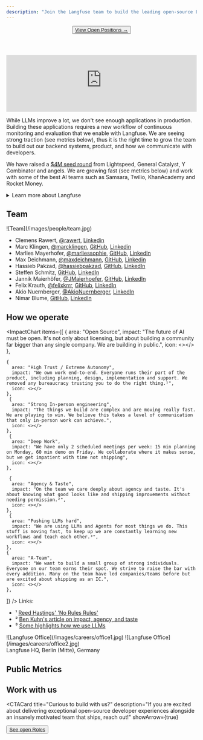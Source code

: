 ```yaml
---
description: "Join the Langfuse team to build the leading open-source LLM engineering platform"
---
```



<div className="md:container">
  <div className="flex flex-col items-center content-center text-center my-10 mb-20">
    <Header 
      title="Building Langfuse"
      description="Join the team building the leading open-source LLM engineering platform"
      h="h1"
    />
    <Button asChild variant="default" size="lg" >
      <a href="https://jobs.ashbyhq.com/langfuse" target="_blank" rel="noopener noreferrer">
        View Open Positions →
      </a>
    </Button>
  </div>
</div>

<iframe
  width="100%"
  className="aspect-[16/9] rounded border w-full mt-6"
  src="https://www.youtube-nocookie.com/embed/4eHFa1Gk2Gk"
  title="YouTube video player"
  frameBorder="0"
  allow="accelerometer; autoplay; clipboard-write; encrypted-media; gyroscope; picture-in-picture; web-share"
  referrerPolicy="strict-origin-when-cross-origin"
  allowFullScreen
></iframe>

While LLMs improve a lot, we don't see enough applications in production. Building these applications requires a new workflow of continuous monitoring and evaluation that we enable with Langfuse.
We are seeing strong traction (see metrics below), thus it is the right time to grow the team to build out our backend systems, product, and how we communicate with developers.

We have raised a [$4M seed round](/blog/announcing-our-seed-round) from Lightspeed, General Catalyst, Y Combinator and angels. We are growing fast (see metrics below) and work with some of the best AI teams such as Samsara, Twilio, KhanAcademy and Rocket Money.

<details>
<summary>Learn more about Langfuse</summary>

- [Why Langfuse?](/why)
- [Documentation](/docs)
- [10 min product walkthrough](/watch-demo)
- [Interactive demo](/docs/demo)
- [Origin story](/blog/announcing-our-seed-round)
- [Langfuse 2.0 scope](/blog/2024-04-introducing-langfuse-2.0)
- [Engineering blog on Langfuse v3](/blog/2024-12-langfuse-v3-infrastructure-evolution)

</details>

## Team

<Frame>![Team](/images/people/team.jpg)</Frame>

- Clemens Rawert, [@rawert](https://x.com/rawert), [Linkedin](https://www.linkedin.com/in/rawert/)
- Marc Klingen, [@marcklingen](https://x.com/marcklingen), [GitHub](https://github.com/marcklingen), [Linkedin](https://www.linkedin.com/in/marcklingen/)
- Marlies Mayerhofer, [@marliessophie](https://x.com/marliessophie), [GitHub](https://github.com/marliessophie), [LinkedIn](https://www.linkedin.com/in/marlies-mayerhofer/)
- Max Deichmann, [@maxdeichmann](https://x.com/maxdeichmann), [GitHub](https://github.com/maxdeichmann), [Linkedin](https://www.linkedin.com/in/maxdeichmann/)
- Hassieb Pakzad, [@hassiebpakzad](https://x.com/hassiebpakzad), [GitHub](https://github.com/hassiebp), [LinkedIn](https://www.linkedin.com/in/hassieb/)
- Steffen Schmitz, [GitHub](https://github.com/Steffen911), [LinkedIn](https://www.linkedin.com/in/steffenschmitz/)
- Jannik Maierhöfer, [@JMaierhoefer](https://x.com/JMaierhoefer), [GitHub](https://github.com/jannikmaierhoefer), [LinkedIn](https://www.linkedin.com/in/maierhoefer/)
- Felix Krauth, [@felixkrrr](https://x.com/felixkrrr), [GitHub](https://github.com/felixkrrr), [LinkedIn](https://www.linkedin.com/in/krauth/)
- Akio Nuernberger, [@AkioNuernberger](https://x.com/AkioNuernberger), [LinkedIn](https://www.linkedin.com/in/akio-nuernberger/)
- Nimar Blume, [GitHub](https://github.com/nimarb), [LinkedIn](https://www.linkedin.com/in/nimar/) 


## How we operate

<ImpactChart 
  items={[
      {
      area: "Open Source",
      impact: "The future of AI must be open. It's not only about licensing, but about building a community far bigger than any single company. We are building in public.",
      icon: <></>
    },
   
    {
      area: "High Trust / Extreme Autonomy",
      impact: "We own work end-to-end. Everyone runs their part of the product, including planning, design, implementation and support. We removed any bureaucracy trusting you to do the right thing.¹",
      icon: <></>
    },
     {
      area: "Strong In-person engineering",
      impact: "The things we build are complex and are moving really fast. We are playing to win. We believe this takes a level of communication that only in-person work can achieve.",
      icon: <></>
    },
     {
      area: "Deep Work",
      impact: "We have only 2 scheduled meetings per week: 15 min planning on Monday, 60 min demo on Friday. We collaborate where it makes sense, but we get impatient with time not shipping",
      icon: <></>
    },
   
     {
      area: "Agency & Taste",
      impact: "On the team we care deeply about agency and taste. It's about knowing what good looks like and shipping improvements without needing permission.²",
      icon: <></>
    },
     {
      area: "Pushing LLMs hard",
      impact: "We are using LLMs and Agents for most things we do. This stuff is moving fast, to keep up we are constantly learning new workflows and teach each other.³",
      icon: <></>
    },
    {
      area: "A-Team",
      impact: "We want to build a small group of strong individuals. Everyone on our team earns their spot. We strive to raise the bar with every addition. Many on the team have led companies/teams before but are excited about shipping as an IC.",
      icon: <></>
    },
  ]}
/>
Links:
- ¹ [Reed Hastings' 'No Rules Rules'](https://www.mattswain.com/booknotes/no-rules-rules)
- ² [Ben Kuhn's article on impact, agency, and taste](https://www.benkuhn.net/impact)
- ³ [Some highlights how we use LLMs](/blog/2025-04-24-how-we-use-llms-to-scale-langfuse)


<div className="flex flex-row gap-4 mt-6">
<Frame>![Langfuse Office](/images/careers/office1.jpg)</Frame>
<Frame>![Langfuse Office](/images/careers/office2.jpg)</Frame>
</div>

<span className="italic text-muted-foreground mb-6">
  Langfuse HQ, Berlin (Mitte), Germany
</span>

## Public Metrics


<PublicMetrics />

## Work with us

<CTACard 
  title="Curious to build with us?"
  description="If you are excited about delivering exceptional open-source developer experiences alongside an insanely motivated team that ships, reach out!"
  showArrow={true}
>
  <Button asChild variant="default" size="sm">
    <a href="https://jobs.ashbyhq.com/langfuse" target="_blank" rel="noopener noreferrer">
      See open Roles
    </a>
  </Button>
</CTACard>